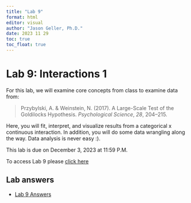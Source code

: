 ```yaml
---
title: "Lab 9"
format: html
editor: visual
author: "Jason Geller, Ph.D."
date: 2023 11 29
toc: true
toc_float: true
---
```


# Lab 9: Interactions 1

For this lab, we will examine core concepts from class to examine data
from:

> Przybylski, A. & Weinstein, N. (2017). A Large-Scale Test of the
> Goldilocks Hypothesis. *Psychological Science*, *28*, 204--215.

Here, you will fit, interpret, and visualize results from a categorical
x continuous interaction. In addition, you will do some data wrangling
along the way. Data analysis is never easy :).

This lab is due on December 3, 2023 at 11:59 P.M.

To access Lab 9 please [click
here](https://classroom.github.com/a/Je9yf9Dj)

## Lab answers

-   [Lab 9 Answers](/Labs/lab_ans/lab9_ans/Lab9-ans.qmd)
